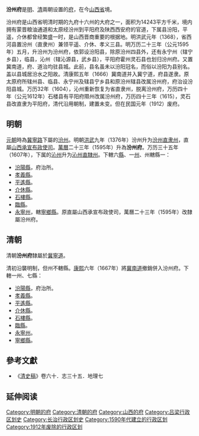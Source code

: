 '''汾州府'''是[[明朝|明]]、[[清朝|清]]兩朝设置的[[府_(行政区划)|府]]，在今[[山西省|山西省]]境。

汾州府是山西省明清时期的九府十六州的大府之一，面积为14243平方千米，境内拥有蒙晋粮油通道和太原经汾州到平阳府及陕西西安府的官道，下属县汾阳，平遥，介休都曾经繁盛一时，是山西晋商重要的根据地。明洪武元年（1368），省西河县置汾州（直隶州）兼领平遥、介休、孝义三县。明万历二十三年（公元1595年）五月，升汾州为汾州府，依郭设汾阳县，除原汾州四县外，还有永宁州（辖宁乡县），临县，沁州（辖沁源县，武乡县），平阳府霍州灵石县也划归汾州府。又置冀南道，府、道治均驻县城。此前，县名虽未以汾阳冠名，而俗以汾阳为县别名。盖以县城居汾水之阳故。清康熙五年（1666）冀南道并入冀宁道，府县遂隶。原太原府所辖州县、临县、永宁州及辖县宁乡县和原汾州辖县改属汾州府，府治设汾阳县城。万历32年（1604），沁州重新恢复为省直隶州，脱离汾州府，万历四十年（公元1612年）石楼县有平阳府隰州改属汾州府，万历四十三年（1615），灵石县改直隶为平阳府，清代沿用朝制，建置未变。但在民国元年（1912）废府。

==明朝==
[[元朝|元朝]]時為[[冀寧路|冀寧路]]下屬的[[汾州|汾州]]。明朝[[洪武|洪武]]九年（1376年）汾州升为[[汾州直隶州|汾州直隶州]]，直屬[[山西承宣布政使司|山西承宣布政使司]]。[[万历|萬曆]]二十三年（1595年）升為'''汾州府'''。万历三十五年（1607年），下属的[[沁州|沁州]]升为[[沁州直隸州|沁州直隸州]]。下轄六[[縣|縣]]、一[[州|州]]、州轄縣一：
*[[汾阳县_(明朝)|汾陽縣]]，府治所。
*[[孝義縣|孝義縣]]。
*[[平遙縣|平遙縣]]。
*[[介休縣|介休縣]]。
*[[石樓縣|石樓縣]]。
*[[臨縣|臨縣]]。
*[[永寧州_(山西)|永寧州]]，轄[[寧鄉縣_(山西)|寧鄉縣]]。原直屬山西承宣布政使司，萬曆二十三年（1595年）改隸屬汾州府。

==清朝==
清朝'''汾州府'''隸屬於[[冀寧道|冀寧道]]。

清初沿襲明制，但州不轄縣。[[康熙|康熙]]六年（1667年）將[[冀南道|冀南道]]撤銷併入汾州府。下轄一州、七縣：
*[[汾阳县_(明朝)|汾陽縣]]，府治所。
*[[孝義縣|孝義縣]]。
*[[平遙縣|平遙縣]]。
*[[介休縣|介休縣]]。
*[[石樓縣|石樓縣]]。
*[[臨縣|臨縣]]。
*[[永寧州_(山西)|永寧州]]。
*[[寧鄉縣_(山西)|寧鄉縣]]。

==參考文獻==
*《[[清史稿|清史稿]]》卷六十．志三十五．地理七

== 延伸阅读 ==
{{Wikisource further reading}}

{{明朝行政区划|nocat}}
{{清朝山西省行政區劃|nocat}}

[[Category:明朝的府|Category:明朝的府]]
[[Category:清朝的府|Category:清朝的府]]
[[Category:山西的府|Category:山西的府]]
[[Category:吕梁行政区划史|Category:吕梁行政区划史]]
[[Category:长治行政区划史|Category:长治行政区划史]]
[[Category:1590年代建立的行政区划|Category:1590年代建立的行政区划]]
[[Category:1912年废除的行政区划|Category:1912年废除的行政区划]]